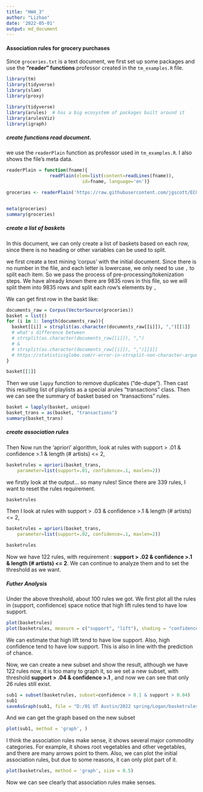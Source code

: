 ```yaml
---
title: "HW4_3"
author: "Lizhao"
date: '2022-05-01'
output: md_document
---
```




####  Association rules for grocery purchases

Since `groceries.txt` is a text document, we first set up some packages and use the __"reader" functions__ professor created in the `tm_examples.R` file.




```r
library(tm) 
library(tidyverse)
library(slam)
library(proxy)

library(tidyverse)
library(arules)  # has a big ecosystem of packages built around it
library(arulesViz)
library(igraph)

```

##### create functions read document.
we use the `readerPlain` function as professor used in `tm_examples.R`. I also shows the file's meta data.

```r
readerPlain = function(fname){
				readPlain(elem=list(content=readLines(fname)), 
							id=fname, language='en')}

groceries <- readerPlain('https://raw.githubusercontent.com/jgscott/ECO395M/master/data/groceries.txt')


meta(groceries)
summary(groceries)

```


##### create a list of baskets
In this document, we can only create a list of baskets based on each row, since there is no heading or other variables can be used to split.

we first create a text mining 'corpus' with the initial document. Since there is no number in the file, and each letter is lowercase, we only need to use `,` to split each item. So we pass the process of pre-processing/tokenization steps. We have already known there are 9835 rows in this file, so we will split them into 9835 rows and split each row's elements by `,`

We can get first row in the baskt like:
```r
documents_raw = Corpus(VectorSource(groceries))
basket = list()
for (i in 1: length(documents_raw)){
  basket[[i]] = strsplit(as.character(documents_raw[[i]]), ",")[[1]]
  # what's difference between 
  # strsplit(as.character(documents_raw[[i]]), ",")
  # &
  # strsplit(as.character(documents_raw[[i]]), ",")[[1]]  
  # https://statisticsglobe.com/r-error-in-strsplit-non-character-argument
} 

basket[[1]]
```


Then we use `lappy` function  to remove duplicates ("de-dupe"). Then cast this resulting list of playlists as a special arules "transactions" class. Then we can see the summary of basket based on "transactions" rules.

```r
basket = lapply(basket, unique)
basket_trans = as(basket, "transactions")
summary(basket_trans)
```

##### create association rules
Then Now run the 'apriori' algorithm, look at rules with support > .01 & confidence >.1 & length (# artists) <= 2, 

```r
basketrules = apriori(basket_trans, 
	parameter=list(support=.01, confidence=.1, maxlen=2))

```

we firstly look at the output... so many rules! Since there are 339 rules, I want to reset the rules requirement.

```r
basketrules
```

Then I look at rules with support > .03 & confidence >.1 & length (# artists) <= 2, 

```r
basketrules = apriori(basket_trans, 
	parameter=list(support=.02, confidence=.1, maxlen=2))

```

```r
basketrules
```
Now we have 122 rules, with requirement : __support > .02 & confidence >.1 & length (# artists) <= 2__.  We can continue to analyze them and to set the threshold as we want.


#####  Futher  Analysis
Under the above threshold, about 100 rules we got. We first plot all the rules in (support, confidence) space notice that high lift rules tend to have low support.

```r
plot(basketrules)
plot(basketrules, measure = c("support", "lift"), shading = "confidence")

```

We can estimate that high lift tend to have low support. Also, high confidence tend to have low support. This is also in line with the prediction of chance.

Now, we can create a new subset and show the result, although we have 122 rules now, it is too many to graph it, so we set a new subset, with threshold __support > .04 & confidence >.1 __, and now we can see that only 26 rules still exist.

```r
sub1 = subset(basketrules, subset=confidence > 0.1 & support > 0.04)
sub1
saveAsGraph(sub1, file = "D:/01 UT Austin/2022 spring/Logan/basketrules.graphml")

```


And we can get the graph based on the new subset

```r
plot(sub1, method = 'graph', )
```

I think the association rules make sense, it shows several major commodity categories. For example, it shows root vegetables and other vegetables, and there are many arrows point to them. Also, we can plot the initial association rules, but due to some reasons, it can only plot part of it.

```r
plot(basketrules, method = 'graph', size = 0.5)
```

Now we can see clearly that association rules make senses.



